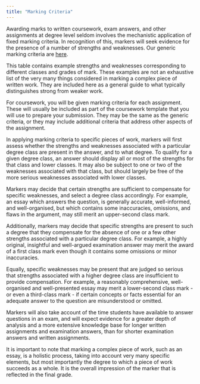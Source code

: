 ```yaml
---
title: "Marking Criteria"
---
```


Awarding marks to written coursework, exam answers, and other assignments at degree level seldom involves the mechanistic application of fixed marking criteria. In recognition of this, markers will seek evidence for the presence of a number of strengths and weaknesses. Our generic marking criteria are [here](https://dle.plymouth.ac.uk/mod/resource/view.php?id=1651700).

This table contains example strengths and weaknesses corresponding to different classes and grades of mark. These examples are not an exhaustive list of the very many things considered in marking a complex piece of written work. They are included here as a general guide to what typically distinguishes strong from weaker work.

For coursework, you will be given marking criteria for each assignment. These will usually be included as part of the coursework template that you will use to prepare your submission. They may be the same as the generic criteria, or they may include additional criteria that address other aspects of the assignment.

In applying marking criteria to specific pieces of work, markers will first assess whether the strengths and weaknesses associated with a particular degree class are present in the answer, and to what degree. To qualify for a given degree class, an answer should display all or most of the strengths for that class and lower classes. It may also be subject to one or two of the weaknesses associated with that class, but should largely be free of the more serious weaknesses associated with lower classes.

Markers may decide that certain strengths are sufficient to compensate for specific weaknesses, and select a degree class accordingly. For example, an essay which answers the question, is generally accurate, well-informed, and well-organised, but which contains some inaccuracies, omissions, and flaws in the argument, may still merit an upper-second class mark.

Additionally, markers may decide that specific strengths are present to such a degree that they compensate for the absence of one or a few other strengths associated with a particular degree class. For example, a highly original, insightful and well-argued examination answer may merit the award of a first class mark even though it contains some omissions or minor inaccuracies.

Equally, specific weaknesses may be present that are judged so serious that strengths associated with a higher degree class are insufficient to provide compensation. For example, a reasonably comprehensive, well-organised and well-presented essay may merit a lower-second class mark - or even a third-class mark - if certain concepts or facts essential for an adequate answer to the question are misunderstood or omitted.

Markers will also take account of the time students have available to answer questions in an exam, and will expect evidence for a greater depth of analysis and a more extensive knowledge base for longer written assignments and examination answers, than for shorter examination answers and written assignments.

It is important to note that marking a complex piece of work, such as an essay, is a holistic process, taking into account very many specific elements, but most importantly the degree to which a piece of work succeeds as a whole. It is the overall impression of the marker that is reflected in the final grade.

